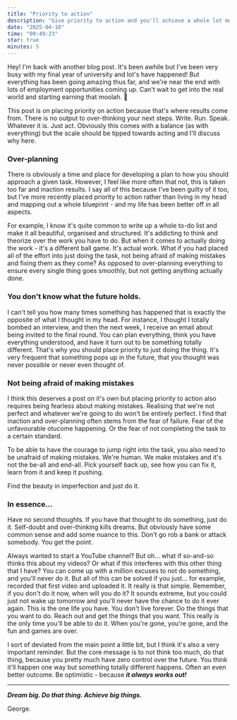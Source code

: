 ```yaml
---
title: "Priority to action"
description: "Give priority to action and you'll achieve a whole lot more. Don't over-think and plan each and every step. Take it as it comes. Solve each hurdle as you encounter them."
date: "2025-04-10"
time: "09:49:23"
star: true
minutes: 5
---
```


Hey! I'm back with another blog post. It's been awhile but I've been very busy with my final year of university and lot's have happened! But everything has been going amazing thus far, and we're near the end with lots of employment opportunities coming up. Can't wait to get into the real world and starting earning that moolah. 💸

This post is on placing priority on action because that's where results come from. There is no output to over-thinking your next steps. Write. Run. Speak. Whatever it is. Just act. Obviously this comes with a balance (as with everything) but the scale should be tipped towards acting and I'll discuss why here.

### Over-planning

There is obviously a time and place for developing a plan to how you should approach a given task. However, I feel like more often that not, this is taken too far and inaction results. I say all of this because I've been guilty of it too, but I've more recently placed priority to action rather than living in my head and mapping out a whole blueprint - and my life has been better off in all aspects.

For example, I know it's quite common to write up a whole to-do list and make it all beautiful, organised and structured. It's addicting to think and theorize over the work you have to do. But when it comes to actually doing the work - it's a different ball game. It's actual work. What if you had placed all of the effort into just doing the task, not being afraid of making mistakes and fixing them as they come? As opposed to over-planning everything to ensure every single thing goes smoothly, but not getting anything actually done.

### You don't know what the future holds.

I can't tell you how many times something has happened that is exactly the opposite of what I thought in my head. For instance, I thought I totally bombed an interview, and then the next week, I receive an email about being invited to the final round. You can plan everything, think you have everything understood, and have it turn out to be something totally different. That's why you should place priority to just doing the thing. It's very frequent that something pops up in the future, that you thought was never possible or never even thought of.

### Not being afraid of making mistakes

I think this deserves a post on it's own but placing priority to action also requires being fearless about making mistakes. Realising that we're not perfect and whatever we're going to do won't be entirely perfect. I find that inaction and over-planning often stems from the fear of failure. Fear of the unfavourable otucome happening. Or the fear of not completing the task to a certain standard.

To be able to have the courage to jump right into the task, you also need to be unafraid of making mistakes. We're human. We make mistakes and it's not the be-all and end-all. Pick yourself back up, see how you can fix it, learn from it and keep it pushing.

Find the beauty in imperfection and just do it.

### In essence...

Have no second thoughts. If you have that thought to do something, just do it. Self-doubt and over-thinking kills dreams. But obviously have some common sense and add some nuance to this. Don't go rob a bank or attack somebody. You get the point.

Always wanted to start a YouTube channel? But oh... what if so-and-so thinks this about my videos? Or what if this interferes with this other thing that I have? You can come up with a million excuses to not do something, and you'll never do it. But all of this can be solved if you just... for example, recorded that first video and uploaded it. It really is that simple. Remember, if you don't do it now, when will you do it? It sounds extreme, but you could just not wake up tomorrow and you'll never have the chance to do it ever again. This is the one life you have. You don't live forever. Do the things that you want to do. Reach out and get the things that you want. This really is the only time you'll be able to do it. When you're gone, you're gone, and the fun and games are over.

I sort of deviated from the main point a little bit, but I think it's also a very important reminder. But the core message is to not think too much, do that thing, because you pretty much have zero control over the future. You think it'll happen one way but something totally different happens. Often an even better outcome. Be optimistic - because **_it always works out!_**

---

**_Dream big. Do that thing. Achieve big things._**

George.
